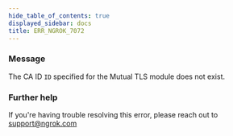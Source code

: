 ```yaml
---
hide_table_of_contents: true
displayed_sidebar: docs
title: ERR_NGROK_7072
---
```




### Message

The CA ID `ID` specified for the Mutual TLS module does not exist.

<ErrorDetails error="err_ngrok_7072" />

### Further help

If you're having trouble resolving this error, please reach out to [support@ngrok.com](mailto:support@ngrok.com?subject=Help%20with%20ERR_NGROK_7072)
